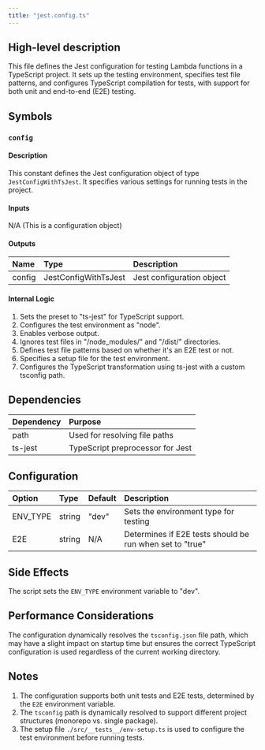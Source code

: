 ```yaml
---
title: "jest.config.ts"
---
```


## High-level description
This file defines the Jest configuration for testing Lambda functions in a TypeScript project. It sets up the testing environment, specifies test file patterns, and configures TypeScript compilation for tests, with support for both unit and end-to-end (E2E) testing.

## Symbols

### `config`
#### Description
This constant defines the Jest configuration object of type `JestConfigWithTsJest`. It specifies various settings for running tests in the project.

#### Inputs
N/A (This is a configuration object)

#### Outputs
| Name | Type | Description |
|:-----|:-----|:------------|
| config | JestConfigWithTsJest | Jest configuration object |

#### Internal Logic
1. Sets the preset to "ts-jest" for TypeScript support.
2. Configures the test environment as "node".
3. Enables verbose output.
4. Ignores test files in "/node_modules/" and "/dist/" directories.
5. Defines test file patterns based on whether it's an E2E test or not.
6. Specifies a setup file for the test environment.
7. Configures the TypeScript transformation using ts-jest with a custom tsconfig path.

## Dependencies
| Dependency | Purpose |
|:-----------|:--------|
| path | Used for resolving file paths |
| ts-jest | TypeScript preprocessor for Jest |

## Configuration
| Option | Type | Default | Description |
|:-------|:-----|:--------|:------------|
| ENV_TYPE | string | "dev" | Sets the environment type for testing |
| E2E | string | N/A | Determines if E2E tests should be run when set to "true" |

## Side Effects
The script sets the `ENV_TYPE` environment variable to "dev".

## Performance Considerations
The configuration dynamically resolves the `tsconfig.json` file path, which may have a slight impact on startup time but ensures the correct TypeScript configuration is used regardless of the current working directory.

## Notes
1. The configuration supports both unit tests and E2E tests, determined by the `E2E` environment variable.
2. The `tsconfig` path is dynamically resolved to support different project structures (monorepo vs. single package).
3. The setup file `./src/__tests__/env-setup.ts` is used to configure the test environment before running tests.